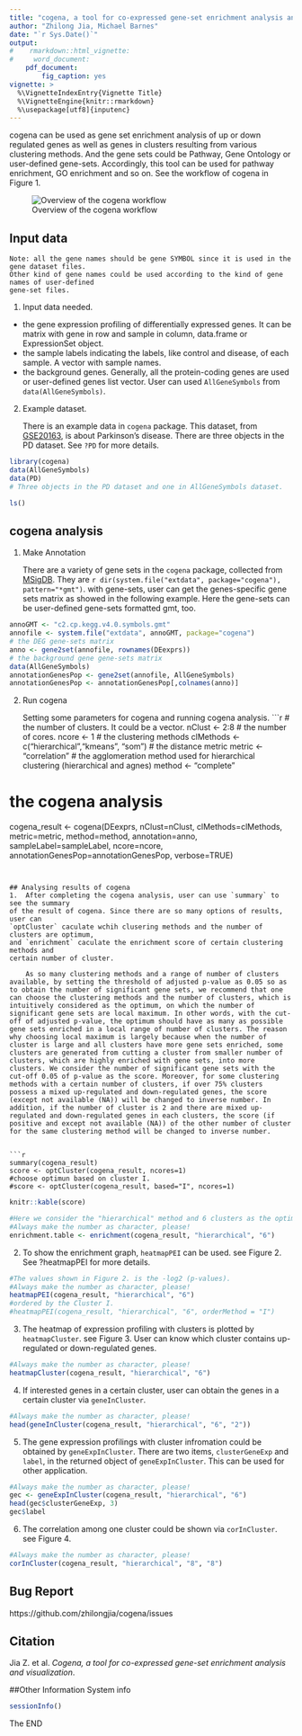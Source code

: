 ```yaml
---
title: "cogena, a tool for co-expressed gene-set enrichment analysis and visualization"
author: "Zhilong Jia, Michael Barnes"
date: "`r Sys.Date()`"
output:
#    rmarkdown::html_vignette:
#     word_document:
    pdf_document:
        fig_caption: yes
vignette: >
  %\VignetteIndexEntry{Vignette Title}
  %\VignetteEngine{knitr::rmarkdown}
  %\usepackage[utf8]{inputenc}
---
```


cogena can be used as gene set enrichment analysis of up or down regulated 
genes as well as genes in clusters resulting from various clustering methods. 
And the gene sets could be Pathway, Gene Ontology or user-defined gene-sets. 
Accordingly, this tool can be used for pathway enrichment, GO enrichment 
and so on. See the workflow of cogena in Figure 1.

![Overview of the cogena workflow](Cogena_workflow.png)

## Input data
    Note: all the gene names should be gene SYMBOL since it is used in the gene dataset files.
    Other kind of gene names could be used according to the kind of gene names of user-defined
    gene-set files.

1. Input data needed.

- the gene expression profiling of differentially expressed genes. It can be 
matrix with gene in row and sample in column, data.frame or ExpressionSet object.
- the sample labels indicating the labels, like control and disease, of each 
sample. A vector with sample names.
- the background genes. Generally, all the protein-coding genes are used or 
user-defined genes list vector. User can used `AllGeneSymbols` from `data(AllGeneSymbols)`.

2. Example dataset.

    There is an example data in `cogena` package. This dataset, from [GSE20163](http://www.ncbi.nlm.nih.gov/geo/query/acc.cgi?acc=GSE20163), is about Parkinson's disease. 
    There are three objects in the PD dataset. See `?PD` for more details.

```r
library(cogena)
data(AllGeneSymbols)
data(PD)
# Three objects in the PD dataset and one in AllGeneSymbols dataset.
```
```r
ls()
```

## cogena analysis

1.  Make Annotation

    There are a variety of gene sets in the `cogena` package, collected from 
    [MSigDB](http://www.broadinstitute.org/gsea/msigdb/index.jsp). They are `r dir(system.file("extdata", package="cogena"), pattern="*gmt")`. with gene-sets, user can get the genes-specific gene
    sets matrix as showed in the following example. Here the gene-sets can be user-defined
    gene-sets formatted gmt, too.
    
```r
annoGMT <- "c2.cp.kegg.v4.0.symbols.gmt"
annofile <- system.file("extdata", annoGMT, package="cogena")
# the DEG gene-sets matrix
anno <- gene2set(annofile, rownames(DEexprs))
# the background gene gene-sets matrix
data(AllGeneSymbols)
annotationGenesPop <- gene2set(annofile, AllGeneSymbols)
annotationGenesPop <- annotationGenesPop[,colnames(anno)]
```

    
2. Run cogena

    Setting some parameters for cogena and running cogena analysis.
```r
# the number of clusters. It could be a vector.
nClust <- 2:8
# the number of cores.
ncore <- 1
# the clustering methods
clMethods <- c("hierarchical","kmeans", "som")
# the distance metric
metric <- "correlation"
# the agglomeration method used for hierarchical clustering (hierarchical and agnes)
method <- "complete"

# the cogena analysis
cogena_result <- cogena(DEexprs, nClust=nClust, clMethods=clMethods, metric=metric,
                      method=method,  annotation=anno, sampleLabel=sampleLabel, 
                      ncore=ncore, annotationGenesPop=annotationGenesPop, verbose=TRUE)
```


## Analysing results of cogena
1.  After completing the cogena analysis, user can use `summary` to see the summary 
of the result of cogena. Since there are so many options of results, user can 
`optCluster` caculate wchih clusering methods and the number of clusters are optimum, 
and `enrichment` caculate the enrichment score of certain clustering methods and 
certain number of cluster.

    As so many clustering methods and a range of number of clusters available, by setting the threshold of adjusted p-value as 0.05 so as to obtain the number of significant gene sets, we recommend that one can choose the clustering methods and the number of clusters, which is intuitively considered as the optimum, on which the number of significant gene sets are local maximum. In other words, with the cut-off of adjusted p-value, the optimum should have as many as possible gene sets enriched in a local range of number of clusters. The reason why choosing local maximum is largely because when the number of cluster is large and all clusters have more gene sets enriched, some clusters are generated from cutting a cluster from smaller number of clusters, which are highly enriched with gene sets, into more clusters. We consider the number of significant gene sets with the cut-off 0.05 of p-value as the score. Moreover, for some clustering methods with a certain number of clusters, if over 75% clusters possess a mixed up-regulated and down-regulated genes, the score (except not available (NA)) will be changed to inverse number. In addition, if the number of cluster is 2 and there are mixed up-regulated and down-regulated genes in each clusters, the score (if positive and except not available (NA)) of the other number of cluster for the same clustering method will be changed to inverse number.
    

```r
summary(cogena_result)
score <- optCluster(cogena_result, ncores=1)
#choose optimun based on cluster I.
#score <- optCluster(cogena_result, based="I", ncores=1)
```

```r
knitr::kable(score)
```

```r
#Here we consider the "hierarchical" method and 6 clusters as the optimum.
#Always make the number as character, please!
enrichment.table <- enrichment(cogena_result, "hierarchical", "6")
```

2.  To show the enrichment graph, `heatmapPEI` can be used. see Figure 2. 
See ?heatmapPEI for more details.

```r
#The values shown in Figure 2. is the -log2 (p-values).
#Always make the number as character, please!
heatmapPEI(cogena_result, "hierarchical", "6")
#ordered by the Cluster I.
#heatmapPEI(cogena_result, "hierarchical", "6", orderMethod = "I")
```

3.  The heatmap of expression profiling with clusters is plotted by `heatmapCluster`. see Figure 3.
User can know which cluster contains up-regulated or down-regulated genes.
```r
#Always make the number as character, please!
heatmapCluster(cogena_result, "hierarchical", "6")
```

4.  If interested genes in a certain cluster, user can obtain the genes in a certain
cluster via `geneInCluster`.
```r
#Always make the number as character, please!
head(geneInCluster(cogena_result, "hierarchical", "6", "2"))
```

5.  The gene expression profilings with cluster infromation could be obtained by `geneExpInCluster`. There are two items, `clusterGeneExp` and `label`, in the returned object of `geneExpInCluster`. This can be used for other application.
```r
#Always make the number as character, please!
gec <- geneExpInCluster(cogena_result, "hierarchical", "6")
head(gec$clusterGeneExp, 3)
gec$label
```

6. The correlation among one cluster could be shown via `corInCluster`. see Figure 4.
```r
#Always make the number as character, please!
corInCluster(cogena_result, "hierarchical", "8", "8")
```

## Bug Report
https://github.com/zhilongjia/cogena/issues

## Citation
Jia Z. et al. *Cogena, a tool for co-expressed gene-set enrichment analysis and visualization*.

##Other Information
System info
```r
sessionInfo()
```
The END